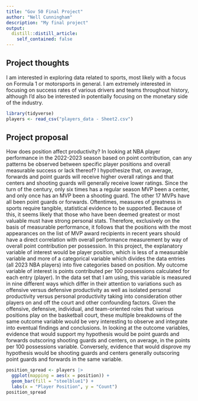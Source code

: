 ```yaml
---
title: "Gov 50 Final Project"
author: "Nell Cunningham"
description: "My final project"
output:
  distill::distill_article:
    self_contained: false
---
```




## Project thoughts

I am interested in exploring data related to sports, most likely with a focus on Formula 1 or motorsports in general. I am extremely interested in focusing on success rates of various drivers and teams throughout history, although I'd also be interested in potentially focusing on the monetary side of the industry.

```r
library(tidyverse)
players <- read_csv("players_data - Sheet2.csv")
```


## Project proposal

How does position affect productivity? In looking at NBA player performance in the 2022-2023 season based on point contribution, can any patterns be observed between specific player positions and overall measurable success or lack thereof? I hypothesize that, on average, forwards and point guards will receive higher overall ratings and that centers and shooting guards will generally receive lower ratings. Since the turn of the century, only six times has a regular season MVP been a center, and only once has an MVP been a shooting guard. The other 17 MVPs have all been point guards or forwards. Oftentimes, measures of greatness in sports require tangible, statistical evidence to be supported. Because of this, it seems likely that those who have been deemed greatest or most valuable must have strong personal stats. Therefore, exclusively on the basis of measurable performance, it follows that the positions with the most appearances on the list of MVP award recipients in recent years should have a direct correlation with overall performance measurement by way of overall point contribution per possession. In this project, the explanatory variable of interest would be player position, which is less of a measurable variable and more of a categorical variable which divides the data entries (all 2023 NBA players) into five categories based on position. My outcome variable of interest is points contributed per 100 possessions calculated for each entry (player). In the data set that I am using, this variable is measured in nine different ways which differ in their attention to variations such as offensive versus defensive productivity as well as isolated personal productivity versus personal productivity taking into consideration other players on and off the court and other confounding factors. Given the offensive, defensive, individual, and team-oriented roles that various positions play on the basketball court, these multiple breakdowns of the same outcome variable would be very interesting to observe and integrate into eventual findings and conclusions. In looking at the outcome variables, evidence that would support my hypothesis would be point guards and forwards outscoring shooting guards and centers, on average, in the points per 100 possessions variable. Conversely, evidence that would disprove my hypothesis would be shooting guards and centers generally outscoring point guards and forwards in the same variable.  

```r
position_spread <- players |>
  ggplot(mapping = aes(x = position)) +
  geom_bar(fill = "steelblue1") +
  labs(x = "Player Position", y = "Count")
position_spread
```

















